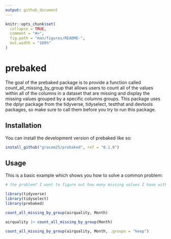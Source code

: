 ```yaml
---
output: github_document
---
```


<!-- README.md is generated from README.Rmd. Please edit that file -->

```r
knitr::opts_chunk$set(
  collapse = TRUE,
  comment = "#>",
  fig.path = "man/figures/README-",
  out.width = "100%"
)
```

# prebaked

<!-- badges: start -->
<!-- badges: end -->

The goal of the prebaked package is to provide a function called count_all_missing_by_group that allows users to count all of the values within all of the columns in a dataset that are missing and display the missing values grouped by a specific columns groups. This package uses the dplyr package from the tidyverse, tidyselect, testthat and devtools packages, so make sure to call them before you try to run this package.

## Installation

You can install the development version of prebaked like so:

``` r
install_github("gracem25/prebaked", ref = "0.1.0")
```

## Usage

This is a basic example which shows you how to solve a common problem:

```r

# the problem? I want to figure out how many missing values I have within each column of the core R dataset airquality and group them by the month in which they occurred. Here are three ways to do that using the prebaked package and the count_all_missing_by_group() function.

library(tidyverse)
library(tidyselect)
library(prebaked)

count_all_missing_by_group(airquality, Month)

airquality |> count_all_missing_by_group(Month)

count_all_missing_by_group(airquality, Month, .groups = "keep")

```

